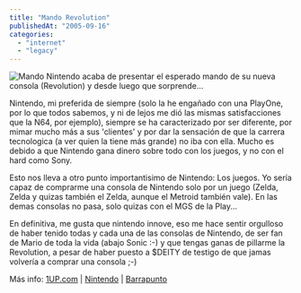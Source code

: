 ```yaml
---
title: "Mando Revolution"
publishedAt: "2005-09-16"
categories: 
  - "internet"
  - "legacy"
---
```


![Mando](http://www.1up.com/media?id=2308851) Nintendo acaba de presentar el esperado mando de su nueva consola (Revolution) y desde luego que sorprende...

Nintendo, mi preferida de siempre (solo la he engañado con una PlayOne, por lo que todos sabemos, y ni de lejos me dió las mismas satisfacciones que la N64, por ejemplo), siempre se ha caracterizado por ser diferente, por mimar mucho más a sus 'clientes' y por dar la sensación de que la carrera tecnologica (a ver quien la tiene más grande) no iba con ella. Mucho es debido a que Nintendo gana dinero sobre todo con los juegos, y no con el hard como Sony.

Esto nos lleva a otro punto importantisimo de Nintendo: Los juegos. Yo sería capaz de comprarme una consola de Nintendo solo por un juego (Zelda, Zelda y quizas también el Zelda, aunque el Metroid también vale). En las demas consolas no pasa, solo quizas con el MGS de la Play...

En definitiva, me gusta que nintendo innove, eso me hace sentir orgulloso de haber tenido todas y cada una de las consolas de Nintendo, de ser fan de Mario de toda la vida (abajo Sonic :-) y que tengas ganas de pillarme la Revolution, a pesar de haber puesto a $DEITY de testigo de que jamas volvería a comprar una consola ;-)

Más info: [1UP.com](http://www.1up.com/do/newsStory?cId=3143782) | [Nintendo](http://www.nintendo-europe.com/NOE/es/ES/news/article.do?elementId=TBFg0SGq8hp5773yZiwhSK7e_-LfqZF2&feature=px_tYCmcf_t40BKkFoLnc_hDVtJLz9Rz) | [Barrapunto](http://barrapunto.com/article.pl?sid=05/09/16/1051201&mode=nested)
